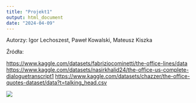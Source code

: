 ---
title: "Projekt1"
output: html_document
date: "2024-04-09"
---

Autorzy: Igor Lechoszest, Paweł Kowalski, Mateusz Kiszka

Źródła:

<https://www.kaggle.com/datasets/fabriziocominetti/the-office-lines/data> <https://www.kaggle.com/datasets/nasirkhalid24/the-office-us-complete-dialoguetranscript1> <https://www.kaggle.com/datasets/chazzer/the-office-quotes-dataset/data?t=talking_head.csv>

![](Plakat)
